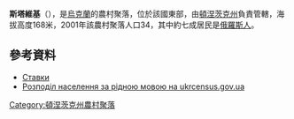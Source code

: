 {{coord|48|15|4|N|37|56|29|E|scale:30000|display=title}}

'''斯塔維基'''（{{lang-ru|Ставки}}），是[[烏克蘭|烏克蘭]]的農村聚落，位於該國東部，由[[頓涅茨克州|頓涅茨克州]]負責管轄，海拔高度168米，2001年該農村聚落人口34，其中約七成居民是[[俄羅斯人|俄羅斯人]]。

==參考資料==
* [http://w1.c1.rada.gov.ua/pls/z7503/A005?rdat1=16.03.2014&rf7571=41804 Ставки]
* [https://web.archive.org/web/20140731182036/http://database.ukrcensus.gov.ua/Mult/Database/Census/databasetree_uk.asp Розподіл населення за рідною мовою на ukrcensus.gov.ua]

{{DEFAULTSORT:Ставки (Горлівська міськрада)}}
[[Category:頓涅茨克州農村聚落|Category:頓涅茨克州農村聚落]]


{{Donetsk-geo-stub}}